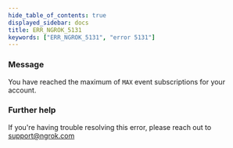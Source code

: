 ```yaml
---
hide_table_of_contents: true
displayed_sidebar: docs
title: ERR_NGROK_5131
keywords: ["ERR_NGROK_5131", "error 5131"]
---
```


### Message

You have reached the maximum of `MAX` event subscriptions for your account.

### Further help

If you're having trouble resolving this error, please reach out to [support@ngrok.com](mailto:support@ngrok.com?subject=Help%20with%20ERR_NGROK_5131)
